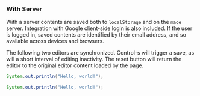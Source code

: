 
### With Server

<LoginButton />

With a server contents are saved both to `localStorage` and on the `mace` server.
Integration with Google client-side login is also included.
If the user is logged in, saved contents are identified by their email address, and so available across devices and browsers.

The following two editors are synchronized.
Control-s will trigger a save, as will a short interval of editing inactivity.
The reset button will return the editor to the original editor content loaded by the page.

```java play id=withserver
System.out.println("Hello, world!");
```

```java play id=withserver
System.out.println("Hello, world!");
```
